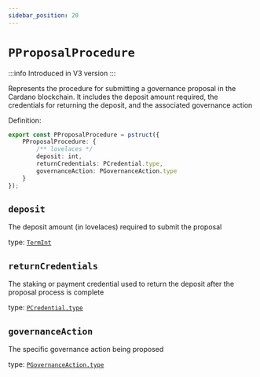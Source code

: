 ```yaml
---
sidebar_position: 20
---
```


# `PProposalProcedure`

:::info
Introduced in V3 version
:::

Represents the procedure for submitting a governance proposal in the Cardano blockchain. It includes the deposit amount required, the credentials for returning the deposit, and the associated governance action

Definition:

```ts
export const PProposalProcedure = pstruct({
    PProposalProcedure: {
        /** lovelaces */
        deposit: int,
        returnCredentials: PCredential.type,
        governanceAction: PGovernanceAction.type
    }
});
```

## `deposit`

The deposit amount (in lovelaces) required to submit the proposal

type: [`TermInt`](../../stdlib/TermInt)

## `returnCredentials`

The staking or payment credential used to return the deposit after the proposal process is complete

type: [`PCredential.type`](../../V1/Address/PCredential)

## `governanceAction`

The specific governance action being proposed

type: [`PGovernanceAction.type`](./PGovernanceAction)